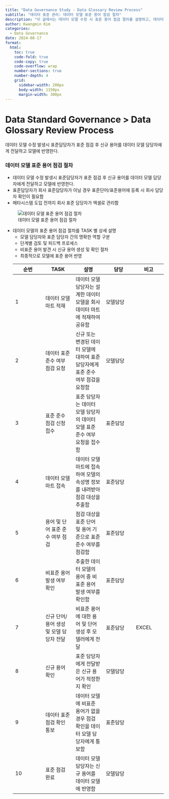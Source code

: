 ```yaml
---
title: "Data Governance Study - Data Glossary Review Process"
subtitle: "데이터 표준 관리: 데이터 모델 표준 용어 점검 절차"
description: "이 글에서는 데이터 모델 수정 시 표준 용어 점검 절차를 설명하고, 데이터 모델 담당자와 표준 담당자 간의 역할 구분, 표준 준수 여부 확인, 비표준 용어 처리 절차 등을 단계별로 다룬다. "
author: Kwangmin Kim
categories:
  - Data Governance
date: 2024-08-17
format: 
  html:
    toc: true  
    code-fold: true
    code-copy: true
    code-overflow: wrap
    number-sections: true
    number-depth: 4
    grid:
      sidebar-width: 200px
      body-width: 1150px
      margin-width: 300px
---
```


# Data Standard Governance > Data Glossary Review Process

데이터 모델 수정 발생시 표준담당자가 표준 점검 후 신규 용어를 데이터 모델 담당자에게 전달하고 모델에 반영한다.

### 데이터 모델 표준 용어 점검 절차

* 데이터 모델 수정 발생시 표준담당자가 표준 점검 후 신규 용어를 데이터 모델 담당자에게 전달하고 모델에 반영한다.
* 표준담당자가 회사 표준담당자가 아닐 경우 표준단어/표준용어에 등록 시 회사 담당자 확인이 필요함
* 메타시스템 도입 전까지 회사 표준 담당자가 엑셀로 관리함
 
![데이터 모델 표준 용어 점검 절차](../../../../images/governance/glossary_review_process.PNG)

* 데이터 모델의 표준 용어 점검 절차를 TASK 별 상세 설명
  * 모델 담당자와 표준 담당자 간의 명확한 역할 구분
  * 단계별 검토 및 피드백 프로세스
  * 비표준 용어 발견 시 신규 용어 생성 및 확인 절차
  * 최종적으로 모델에 표준 용어 반영

  | 순번 | TASK | 설명 | 담당 | 비고 |
  |------|------|------|------|------|
  | 1 | 데이터 모델 마트 적재 | 데이터 모델 담당자는 설계한 데이터 모델을 회사 데이터 마트에 적재하여 공유함 | 모델담당 | |
  | 2 | 데이터 표준 준수 여부 점검 요청 | 신규 또는 변경된 데이터 모델에 대하여 표준 담당자에게 표준 준수 여부 점검을 요청함 | 모델담당 | |
  | 3 | 표준 준수 점검 신청 접수 | 표준 담당자는 데이터 모델 담당자의 데이터 모델 표준 준수 여부 요청을 접수함 | 표준담당 | |
  | 4 | 데이터 모델 마트 접속 | 데이터 모델 마트에 접속하여 모델의 속성명 정보를 내려받아 점검 대상을 추출함 | 표준담당 | |
  | 5 | 용어 및 단어 표준 준수 여부 점검 | 점검 대상을 표준 단어 및 용어 기준으로 표준 준수 여부를 점검함 | 표준담당 | |
  | 6 | 비표준 용어 발생 여부 확인 | 추출한 데이터 모델의 용어 중 비표준 용어 발생 여부를 확인함 | 표준담당 | |
  | 7 | 신규 단어/용어 생성 및 모델 담당자 전달 | 비표준 용어에 대한 용어 및 단어 생성 후 모델러에게 전달 | 표준담당 | EXCEL |
  | 8 | 신규 용어 확인 | 표준 담당자에게 전달받은 신규 용어가 적정한지 확인 | 모델담당 | |
  | 9 | 데이터 표준 점검 확인 통보 | 데이터 모델에 비표준 용어가 없을 경우 점검 확인을 데이터 모델 담당자에게 통보함 | 표준담당 | |
  | 10 | 표준 점검 완료 | 데이터 모델 담당자는 신규 용어를 데이터 모델에 반영함 | 모델담당 | |
